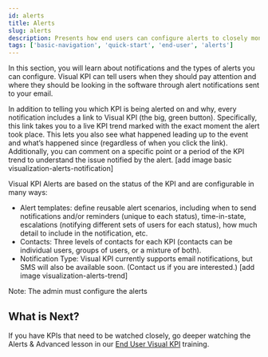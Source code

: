 ```yaml
---
id: alerts
title: Alerts
slug: alerts
description: Presents how end users can configure alerts to closely monitor critical KPIs in Transpara's Visual KPIs software.
tags: ['basic-navigation', 'quick-start', 'end-user', 'alerts']
---
```


In this section, you will learn about notifications and the types of alerts you can configure. Visual KPI can tell users when they should pay attention and where they should be looking in the software through alert notifications sent to your email. 

In addition to telling you which KPI is being alerted on and why, every notification includes a link to Visual KPI (the big, green button). Specifically, this link takes you to a live KPI trend marked with the exact moment the alert took place. This lets you also see what happened leading up to the event and what’s happened since (regardless of when you click the link). Additionally, you can comment on a specific point or a period of the KPI trend to understand the issue notified by the alert. 
[add image basic visualization-alerts-notification] 

Visual KPI Alerts are based on the status of the KPI and are configurable in many ways:

- Alert templates: define reusable alert scenarios, including when to send notifications and/or reminders (unique to each status), time-in-state, escalations (notifying different sets of users for each status), how much detail to include in the notification, etc. 
- Contacts: Three levels of contacts for each KPI (contacts can be individual users, groups of users, or a mixture of both). 
- Notification Type: Visual KPI currently supports email notifications, but SMS will also be available soon. (Contact us if you are interested.) 
[add image visualization-alerts-trend] 

Note: The admin must configure the alerts 

## What is Next? 

If you have KPIs that need to be watched closely, go deeper watching the Alerts & Advanced lesson in our [End User Visual KPI](https://www.transpara.com/lesson/search-end-user/) training.